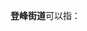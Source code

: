 '''登峰街道'''可以指：
{{PRC admin/disambig|21/02/12/001/000|44/01/04/021/000}}
{{disambig|cat=四字乡级行政区划消歧义}}